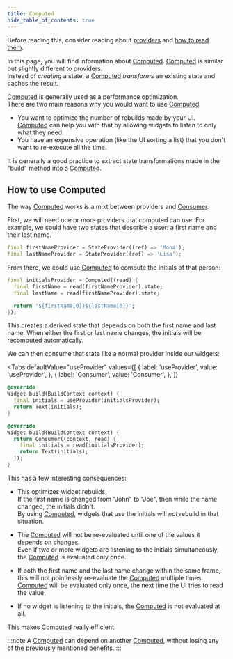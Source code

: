 ```yaml
---
title: Computed
hide_table_of_contents: true
---
```



Before reading this, consider reading about [providers](./provider) and [how to read them](./reading).

In this page, you will find information about [Computed]. [Computed] is similar
but slightly different to providers.  
Instead of _creating_ a state, a [Computed] _transforms_ an existing state and
caches the result.

[Computed] is generally used as a performance optimization.  
There are two main reasons why you would want to use [Computed]:

- You want to optimize the number of rebuilds made by your UI.  
  [Computed] can help you with that by allowing widgets to listen to only what
  they need.
- You have an expensive operation (like the UI sorting a list) that you
  don't want to re-execute all the time.

It is generally a good practice to extract state transformations made in the
"build" method into a [Computed].

## How to use Computed

The way [Computed] works is a mixt between providers and [Consumer].

First, we will need one or more providers that computed can use. For example,
we could have two states that describe a user: a first name and their last name.

```dart
final firstNameProvider = StateProvider((ref) => 'Mona');
final lastNameProvider = StateProvider((ref) => 'Lisa');
```

From there, we could use [Computed] to compute the initials of that person:

```dart
final initialsProvider = Computed((read) {
  final firstName = read(firstNameProvider).state;
  final lastName = read(firstNameProvider).state;

  return '${firstName[0]}${lastName[0]}';
});
```

This creates a derived state that depends on both the first name and last name.
When either the first or last name changes, the initials will be recomputed automatically.

We can then consume that state like a normal provider inside our widgets:

<Tabs
  defaultValue="useProvider"
  values={[
    { label: 'useProvider', value: 'useProvider', },
    { label: 'Consumer', value: 'Consumer', },
  ]}
>
<TabItem value="useProvider">

```dart
@override
Widget build(BuildContext context) {
  final initials = useProvider(initialsProvider);
  return Text(initials);
}
```

</TabItem>
<TabItem value="Consumer">

```dart
@override
Widget build(BuildContext context) {
  return Consumer((context, read) {
    final initials = read(initialsProvider);
    return Text(initials);
  });
}
```

</TabItem>
</Tabs>

This has a few interesting consequences:

- This optimizes widget rebuilds.  
  If the first name is changed from "John" to "Joe", then while the name changed,
  the initials didn't.  
  By using [Computed], widgets that use the initials will _not_ rebuild in that situation.


- The [Computed] will not be re-evaluated until one of the values it depends on changes.  
  Even if two or more widgets are listening to the initials simultaneously, the [Computed]
  is evaluated only once.

- If both the first name and the last name change within the same frame, this will
  not pointlessly re-evaluate the [Computed] multiple times.  
  [Computed] will be evaluated only once, the next time the UI tries to read the value.

- If no widget is listening to the initials, the [Computed] is not evaluated at all.

This makes [Computed] really efficient.

:::note
A [Computed] can depend on another [Computed], without losing any of the previously
mentioned benefits.
:::


[stateprovider]: https://pub.dev/documentation/riverpod/latest/riverpod/StateProvider-class.html
[computed]: https://pub.dev/documentation/riverpod/latest/riverpod/Computed-class.html
[providerscope]: https://pub.dev/documentation/flutter_riverpod/latest/flutter_riverpod/ProviderScope-class.html
[consumer]: https://pub.dev/documentation/flutter_riverpod/latest/flutter_riverpod/Consumer-class.html
[useprovider]: https://pub.dev/documentation/hooks_riverpod/latest/hooks_riverpod/useProvider-class.html
[raisedbutton]: https://api.flutter.dev/flutter/material/RaisedButton-class.html
[riverpod]: https://github.com/rrousselgit/river_pod
[text]: https://api.flutter.dev/flutter/widgets/Text-class.html
[hooks_riverpod]: https://pub.dev/packages/hooks_riverpod
[flutter_riverpod]: https://pub.dev/packages/flutter_riverpod
[flutter_hooks]: https://github.com/rrousselGit/flutter_hooks
[statenotifierprovider]: https://pub.dev/documentation/riverpod/latest/riverpod/StateNotifierProvider-class.html
[statenotifier]: https://pub.dev/documentation/state_notifier/latest/state_notifier/StateNotifier-class.html

